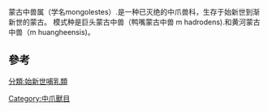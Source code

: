 {{expand|time=2013-06-08T06:21:07+00:00}}
{{unreferenced|time=2013-06-08T06:21:07+00:00}}
{{Automatic taxobox
| fossil_range = {{Fossil range|48.6|28.4}}[[始新世|始新世]]到[[漸新世|漸新世]]
| taxon = Mongolestes
| name = 蒙古中獸屬
| status =Fossil
| extinct = 化石
| image = Mongolestes hadrodens.jpg
| image_caption = ''M. hadrodens''
| authority = 
| subdivision_ranks = [[種|種]]
| subdivision =
* ''M. hadrodens'' ([[Type_species|type]])<br /><small>{{Harvnb|Szalay|Gould|1966}}</small><ref name="SzaGou-163">{{Harvnb|Szalay|Gould|1966|p=136}}</ref>
* ''M. alxaensis''<ref>{{Harvnb|Jin|2005|p=163}}</ref>
}}
蒙古中兽属（学名mongolestes）.是一种已灭绝的中爪兽科，生存于始新世到渐新世的蒙古。
模式种是巨头蒙古中兽（鸭嘴蒙古中兽 m hadrodens).和黄河蒙古中兽（m huangheensis)。
== 參考 ==
{{reflist}}
{{中爪獸目}}
{{Taxonbar}}
[[Category:中爪獸目|Category:中爪獸目]]
[[分類:始新世哺乳類|分類:始新世哺乳類]]